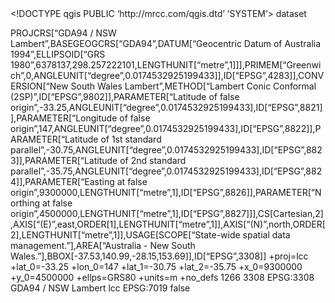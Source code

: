 <!DOCTYPE qgis PUBLIC 'http://mrcc.com/qgis.dtd' 'SYSTEM'>
<qgis version="3.30.2-'s-Hertogenbosch">
  <identifier></identifier>
  <parentidentifier></parentidentifier>
  <language></language>
  <type>dataset</type>
  <title></title>
  <abstract></abstract>
  <links/>
  <dates/>
  <fees></fees>
  <encoding></encoding>
  <crs>
    <spatialrefsys nativeFormat="Wkt">
      <wkt>PROJCRS["GDA94 / NSW Lambert",BASEGEOGCRS["GDA94",DATUM["Geocentric Datum of Australia 1994",ELLIPSOID["GRS 1980",6378137,298.257222101,LENGTHUNIT["metre",1]]],PRIMEM["Greenwich",0,ANGLEUNIT["degree",0.0174532925199433]],ID["EPSG",4283]],CONVERSION["New South Wales Lambert",METHOD["Lambert Conic Conformal (2SP)",ID["EPSG",9802]],PARAMETER["Latitude of false origin",-33.25,ANGLEUNIT["degree",0.0174532925199433],ID["EPSG",8821]],PARAMETER["Longitude of false origin",147,ANGLEUNIT["degree",0.0174532925199433],ID["EPSG",8822]],PARAMETER["Latitude of 1st standard parallel",-30.75,ANGLEUNIT["degree",0.0174532925199433],ID["EPSG",8823]],PARAMETER["Latitude of 2nd standard parallel",-35.75,ANGLEUNIT["degree",0.0174532925199433],ID["EPSG",8824]],PARAMETER["Easting at false origin",9300000,LENGTHUNIT["metre",1],ID["EPSG",8826]],PARAMETER["Northing at false origin",4500000,LENGTHUNIT["metre",1],ID["EPSG",8827]]],CS[Cartesian,2],AXIS["(E)",east,ORDER[1],LENGTHUNIT["metre",1]],AXIS["(N)",north,ORDER[2],LENGTHUNIT["metre",1]],USAGE[SCOPE["State-wide spatial data management."],AREA["Australia - New South Wales."],BBOX[-37.53,140.99,-28.15,153.69]],ID["EPSG",3308]]</wkt>
      <proj4>+proj=lcc +lat_0=-33.25 +lon_0=147 +lat_1=-30.75 +lat_2=-35.75 +x_0=9300000 +y_0=4500000 +ellps=GRS80 +units=m +no_defs</proj4>
      <srsid>1266</srsid>
      <srid>3308</srid>
      <authid>EPSG:3308</authid>
      <description>GDA94 / NSW Lambert</description>
      <projectionacronym>lcc</projectionacronym>
      <ellipsoidacronym>EPSG:7019</ellipsoidacronym>
      <geographicflag>false</geographicflag>
    </spatialrefsys>
  </crs>
  <extent/>
</qgis>
